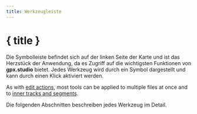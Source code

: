 ```yaml
---
title: Werkzeugleiste
---
```


<script lang="ts">

    onMount(() => {
        currentTool.set(Tool.ROUTING);
    });

    onDestroy(() => {
        currentTool.set(null);
    });
</script>

# { title }

Die Symbolleiste befindet sich auf der linken Seite der Karte und ist das Herzstück der Anwendung, da es Zugriff auf die wichtigsten Funktionen von **gpx.studio** bietet.
Jedes Werkzeug wird durch ein Symbol dargestellt und kann durch einen Klick aktiviert werden.

<div class="flex flex-row justify-center text-foreground">
    <div>
        <Toolbar class="border rounded-md shadow-lg" />
    </div>
</div>

As with [edit actions](./menu/edit), most tools can be applied to multiple files at once and to [inner tracks and segments](./gpx).

Die folgenden Abschnitten beschreiben jedes Werkzeug im Detail.
